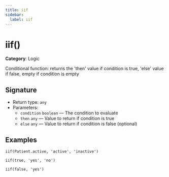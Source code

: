 ```yaml
---
title: iif
sidebar:
  label: iif
---
```


# iif()

**Category**: Logic

Conditional function: returns the 'then' value if condition is true, 'else' value if false, empty if condition is empty

## Signature

- Return type: `any`
- Parameters:
  - `condition` `boolean` — The condition to evaluate
  - `then` `any` — Value to return if condition is true
  - `else` `any` — Value to return if condition is false (optional)

## Examples

```fhirpath
iif(Patient.active, 'active', 'inactive')
```

```fhirpath
iif(true, 'yes', 'no')
```

```fhirpath
iif(false, 'yes')
```

